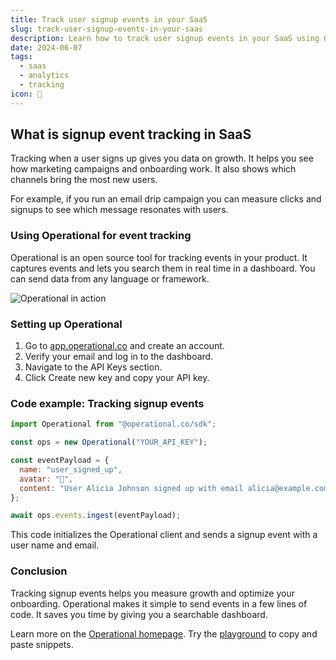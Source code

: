 ```yaml
---
title: Track user signup events in your SaaS
slug: track-user-signup-events-in-your-saas
description: Learn how to track user signup events in your SaaS using Operational to understand user growth and activation metrics easily.
date: 2024-06-07
tags:
  - saas
  - analytics
  - tracking
icon: 🎉
---
```


## What is signup event tracking in SaaS

Tracking when a user signs up gives you data on growth. It helps you see how marketing campaigns and onboarding work. It also shows which channels bring the most new users.

For example, if you run an email drip campaign you can measure clicks and signups to see which message resonates with users.

### Using Operational for event tracking

Operational is an open source tool for tracking events in your product. It captures events and lets you search them in real time in a dashboard. You can send data from any language or framework.

![Operational in action](https://operational.co/images/misc/ops-usage.jpg)

### Setting up Operational

1. Go to [app.operational.co](https://app.operational.co) and create an account.
2. Verify your email and log in to the dashboard.
3. Navigate to the API Keys section.
4. Click Create new key and copy your API key.

### Code example: Tracking signup events

```javascript
import Operational from "@operational.co/sdk";

const ops = new Operational("YOUR_API_KEY");

const eventPayload = {
  name: "user_signed_up",
  avatar: "🎉",
  content: "User Alicia Johnson signed up with email alicia@example.com"
};

await ops.events.ingest(eventPayload);
```

This code initializes the Operational client and sends a signup event with a user name and email.

### Conclusion

Tracking signup events helps you measure growth and optimize your onboarding. Operational makes it simple to send events in a few lines of code. It saves you time by giving you a searchable dashboard.

Learn more on the [Operational homepage](https://operational.co). Try the [playground](https://operational.co/playground) to copy and paste snippets.
